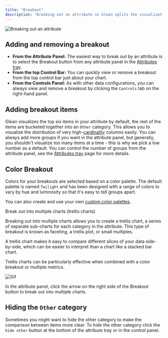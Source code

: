 ```yaml
---
title: "Breakout"
description: "Breaking out an attribute in Glean splits the visualization by the categories in that attribute. In a timeseries bar chart for example, you can map color to an attribute."
---
```


![Breaking out an attribute](/imgs/breakout4.gif)

## Adding and removing a breakout

- **From the Attribute Panel:** The easiest way to break out by an attribute is to select the Breakout button from any attribute panel in the [Attributes tray](/visualizing-data/Attributes-Tray).
- **From the top Control Bar:** You can quickly view or remove a breakout from the top control bar just about your chart.
- **From the Controls Panel:** As with other data configurations, you can always view and remove a breakout by clicking the `Controls` tab on the right-hand panel.

## Adding breakout items

Glean visualizes the top six items in your attribute by default, the rest of the items are bucketed together into an `Other` category. This allows you to visualize the distribution of very high-[cardinality](https://en.wikipedia.org/wiki/Cardinality) columns easily. You can always add more groups if you want in the attribute panel, but generally, you shouldn't visualize too many items at a time - this is why we pick a low number as a default. You can control the number of groups from the attribute panel, see the [Attributes tray](/visualizing-data/Attributes-Tray) page for more details.

## Color Breakout

Colors for your breakouts are selected based on a color palette. The default palette is named `Twilight` and has been designed with a range of colors to vary by hue and luminosity so that it's easy to tell groups apart.

You can also create and use your own [custom color palettes](/data-ops/config-schema/Color-Palette).

Break out into multiple charts (trellis charts)

Breaking out into multiple charts allows you to create a trellis chart, a series of separate sub-charts for each category in the attribute. This type of breakout is known as faceting, a trellis plot, or small multiples.

A trellis chart makes it easy to compare different slices of your data side-by-side, which can be easier to interpret than a chart like a stacked bar chart.

Trellis charts can be particularly effective when combined with a color breakout or multiple metrics.

![Gif](https://res.cloudinary.com/mintlify/image/upload/v1678210428/breakout-trellis_shfum6.gif)

In the attribute panel, click the arrow on the right side of the Breakout button to break out into multiple charts.

## Hiding the `Other` category

Sometimes you might want to hide the other category to make the comparison between items more clear. To hide the other category click the `hide other` button at the bottom of the attribute tray or in the control panel.

